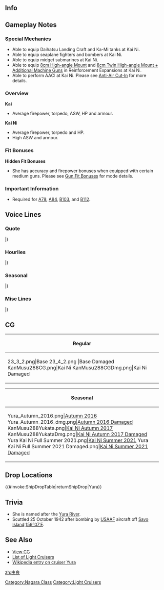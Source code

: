 ==Info==
{{KanmusuInfo|ID=045}}
{{KanmusuInfo|ID=045a}}
{{KanmusuInfo|ID=288}}

==Gameplay Notes==
===Special Mechanics===
* Able to equip Daihatsu Landing Craft and Ka-Mi tanks at Kai Ni.
* Able to equip seaplane fighters and bombers at Kai Ni.
* Able to equip midget submarines at Kai Ni.
* Able to equip [[8cm High-angle Mount]] and [[8cm Twin High-angle Mount + Additional Machine Guns]] in Reinforcement Expansions at Kai Ni.
* Able to perform AACI at Kai Ni. Please see [[Anti-Air Cut-In]] for more details.

===Overview===
'''Kai'''
* Average firepower, torpedo, ASW, HP and armour.

'''Kai Ni'''
* Average firepower, torpedo and HP.
* High ASW and armour. 

===Fit Bonuses===
{{:{{BASEPAGENAME}}/Equipment Bonuses}}
{{clear}}

'''Hidden Fit Bonuses'''
* She has accuracy and firepower bonuses when equipped with certain medium guns. Please see [[Gun Fit Bonuses]] for mode details.

===Important Information===
* Required for [[Quests#A78|A78]], [[Quests#A84|A84]], [[Quests#B103|B103]], and [[Quests#B112|B112]].

==Voice Lines==
===Quote===
{{ShipquoteHeader}}
{{ShipquoteKai
| scenario    =Introduction
| origin      =長良型軽巡四番艦の「由良」です。どうぞよろしくお願いいたしますっ！
| translation =I'm the 4th ship of the Nagara-class Light Cruisers, 'Yura'. Pleased to make your acquaintance!
| audio       =Yura-Introduction.ogg
}}
{{ShipquoteKai
| scenario    = Introduction
| kai2        = yes
| origin      =軽巡由良です。提督さん、今日もご一緒に、はいっ、由良も参ります。
| translation =I’m the light cruiser, Yura. Yes, I'll be accompanying you today, Admiral.
| audio       =YuraKaiNi-Intro.mp3
}}
{{ShipquoteKai
| scenario    =Library
| origin      =長良型軽巡4番艦の由良です。
私たちの中では、初めて水上偵察機を搭載したの。水雷戦隊や潜水戦隊の旗艦として、活躍したのよ？
ドーントレスとかB17とかそういうのはちょっと苦手。
| translation =I'm the 4th ship of the Nagara-class light cruisers, Yura. 
I was the first to be equipped with seaplanes out of all my sisters. I've served as the flagship of torpedo and submarine squadrons you know? <ref> Yura was the first Japanese light cruiser to be equipped with seaplanes and was a submarine fleet flagship for much of the interwar years. </ref>
I'm a bit weak against Dauntless and B17 planes.<ref>She was attacked and sunk by those planes at Guadalcanal.</ref>
| audio       =Yura-Library.ogg
}}
{{ShipquoteKai
| scenario    =Secretary 1
| origin      =なに？
| translation =What is it?
| audio       =Yura-Secretary_1.ogg
}}
{{ShipquoteKai
| scenario    =Secretary 2
| origin      =提督さん？
| translation =Admiral?
| audio       =Yura-Secretary_2.ogg
}}
{{ShipquoteKai
| scenario    =Secretary 3
| origin      =提督さん、私の単装砲そんなに好き？
| translation =Admiral, do you really like my single barrel guns so much?
| audio       =Yura-Secretary_3.ogg
}}
{{ShipquoteKai
| scenario    =Secretary Idle
| kai = yes
| origin      =提督さん、あの由良...ああ...提督さん、お忙しそう...そうだ、この間に提督さんの身の回りの物、お洗濯しておこう。えーと...これは、洗う。これも、洗う...。これ、は...うん！こちらも！由良が洗って、おきましょう、ね！ねっ...
| translation =Admiral, ummm I... Ah... You look busy, Admiral... That's it, I'll go do your laundry while you're busy. Ummm... Wash this. Wash this too... This is... Yup! This too! I've washed them all hey! Hey~...
| audio       =YuraKai-Idle.ogg
}}
{{ShipquoteKai
| scenario    = Secretary (Married)
| origin      =提督さん、やっぱり由良には単装砲でしょう？ね？え、なになに？由良の髪も...好き？あ、ありがとう...あの...由良も、好き、です。
| translation =It's definitely my single mounted guns right, Admiral? Right? Eh, what was that? You like my... hair too? Th-thanks... Umm, I like you... too.
| audio       =YuraKai-SecMarried.mp3
}}
{{ShipquoteKai
| scenario    = Wedding
| origin      =提督さん、あの、由良をお呼びでしょうか？えっ、由良の水偵のお話ですか？あ、はい...やっぱり違う？あの...お話は...？えっ！？由良に...！うそ...えっ...本当に...うそ...んっ...うっ...
| translation =Did you, ummm, call me, Admiral? Eh, is it about my seaplanes? Ah, yes... I guess not? Ummm... is it about...? Eh!? About me...! No way... Eh... Really... No way... *sob*...*sob*...<ref>Tears of happiness.</ref>
| audio       =YuraKai-Wedding.mp3
}}
{{ShipquoteKai
| scenario    =Player's Score
| origin      =提督さん、ご連絡ですよ。
| translation =It's a message for you, Admiral.
| audio       =Yura-Looking_At_Scores.ogg
}}
{{ShipquoteKai
| scenario    = Player's Score
| kai2        = yes
| origin      =提督さん、由良が情報を持ちしますね。
| translation =I will fetch you the intelligence, Admiral.
| audio       =YuraKaiNi-PlayerScore.mp3
}}
{{ShipquoteKai
| scenario    =Joining the Fleet
| origin      =長良型軽巡「由良」、出撃します！
| translation =Nagara-class light cruiser, Yura, sortieing!
| audio       =Yura-Joining_A_Fleet.ogg
}}
{{ShipquoteKai
| scenario    = Joining the Fleet
| kai2        = yes
| origin      =第四水雷船体を預かりします。軽巡由良出撃します。
| translation =I'll be taking command of the 4th Torpedo Squadron. Light cruiser Yura, sortieing.
| audio       =YuraKaiNi-JoinFleet.mp3
}}
{{ShipquoteKai
| scenario    =Equipment 1<ref>Shared with supply before Kai.</ref>
| origin      =そうそう、火力を強化してね、ね？
| translation =That's right, my firepower will become stronger, right?
| audio       =Yura-Equipment_1.ogg
}}
{{ShipquoteKai
| scenario    =Equipment 2
| origin      =私のカタパルトって…邪魔、かなぁ？
| translation =Is my catapult... in the way?<ref>She was equipped with a 10m catapult that extended over her 2nd turret and made it difficult to operate.</ref>
| audio       =Yura-Equipment_2.ogg
}}
{{ShipquoteKai
| scenario    =Equipment 3
| origin      =いいんじゃない？
| translation =Why not?
| audio       =Yura-Equipment_3.ogg
}}
{{ShipquoteKai
| scenario    =Supply
| kai = yes
| origin      =ありがたいですねっ、ねっ？
| translation =I'm grateful, hey?
| audio       =YuraKai-Supply.mp3
}}
{{ShipquoteKai
| scenario    =Docking (Minor)
| origin      =ありがとう。
| translation =Thank you.
| audio       =Yura-Docking_Minor.ogg
}}
{{ShipquoteKai
| scenario    =Docking (Major)
| origin      =整備や修理も大切よね。
| translation =Maintenance and repairs are important too.
| audio       =Yura-Docking_Major.ogg
}}
{{ShipquoteKai
| scenario    =Construction
| origin      =新しい艦ができたんですって。
| translation =They say a new ship has been built.
| audio       =Yura-Construction.ogg
}}
{{ShipquoteKai
| scenario    =Return From Sortie
| origin      =艦隊が戻ってきたようね。戦果あるかな？
| translation =Seems like the fleet has returned. I wonder if they achieved any results?
| audio       =Yura-Returning_From_Sortie.ogg
}}
{{ShipquoteKai
| scenario    =Starting a Sortie
| origin      =さぁ、由良のいいとこ見せちゃうかな。
| translation =Now, I guess I shall show off a little.
| audio       =Yura-Starting_A_Sortie.ogg
}}
{{ShipquoteKai
| scenario    =Starting a Battle
| origin      =砲雷撃戦、始めます！
| translation =Beginning combat!
| audio       =Yura-Battle_Start.ogg
}}
{{ShipquoteKai
| scenario    = Starting a Battle
| kai2        = yes
| origin      =改組された由良甘くにないで。提督さん、行きますね、始めます。
| translation =I won't go easy on you now that I've been remodelled. I'm going in, Admiral. Let's get started.
| audio       =YuraKaiNi-BattleStart.mp3
}}
{{ShipquoteKai
| scenario    =Attack
| origin      =よーく狙って、てーっ！
| translation =Ready, aim... fire!
| audio       =Yura-Attack.ogg
}}
{{ShipquoteKai
| scenario    =Daytime Spotting/ Night Battle Attack
| origin      =負けないから
| translation =I wont lose.
| audio       =Yura-Night_Attack.ogg
}}
{{ShipquoteKai
| scenario    = Air Battle/ Daytime Spotting/ Night Battle Attack
| kai2        = yes
| origin      =由良も負けないから
| translation =I still won't lose.
| audio       =YuraKaiNi-NightAttack.mp3
}}
{{ShipquoteKai
| scenario    =Night Battle
| origin      =そろそろ頃合ね、突撃！
| translation =It's just about time. Charge!
| audio       =Yura-Night_Battle.ogg
}}
{{ShipquoteKai
| scenario    = Night Battle
| kai2        = yes
| origin      =そろそろ頃合いですね。由良、突撃します。ついてきて。
| translation =It's just about time. Yura, commencing assault. Follow me.
| audio       =YuraKaiNi-NightBattle.mp3
}}
{{ShipquoteKai
| scenario    =MVP
| origin      =由良が一番なの？ほんと！？やったー
| translation =Yura is the best? Really? Hurray!
| audio       =Yura-MVP.ogg
}}
{{ShipquoteKai
| scenario    =Minor Damage 1
| origin      =痛い！
| translation =That hurts!
| audio       =Yura-MinorDamage1.mp3
}}
{{ShipquoteKai
| scenario    =Minor Damage 2
| origin      =痛いったら！
| translation =I said that hurt!
| audio       =Yura-MinorDamage2.mp3
}}
{{ShipquoteKai
| scenario    =Major Damage
| origin      =まだ…こんなんじゃ…沈まない。
| translation =Not yet... I won't sink from this!
| audio       =Yura-Major_Damage.ogg
}}
{{ShipquoteKai
| scenario    =Sunk
| origin      =魚雷処分よりは……いい、かな……
| translation =I guess this is better... than being scuttled...<ref>She was scuttled by Harusame and Yuudachi at Guadalcanal.</ref>
| audio       =Yura-Sunk.ogg
}}
|}<references/>

{{clear}}

===Hourlies===
{{ShipquoteHeader | type = hourly}}
{{ShipquoteKai
|scenario = 00:00 
|origin = 提督さん、今夜は由良が、お側で、お仕事をサポートさせていただきますね。ね？...いいですか？...うん、やったぁ♪　今、ちょうど午前零時を回りました。
|translation = Admiral-san, I'll be staying by your side to support you tonight alright? Alright? ...Is that fine? ...Yup, yay♪ It just turned midnight.
|audio = YuraKai-0000.mp3
}}
{{ShipquoteKai
|scenario = 01:00 
|origin = 提督さん、マルヒトマルマルです。この時間はここも静かですね。えっと。。。そうだ由良、お茶をいれてきますね。
|translation = Admiral-san, it's 0100.  This place is quiet at this time of day isn't it?  Umm....oh right, why don't I go fetch you some tea?
|audio = YuraKai-0100.mp3
}}
{{ShipquoteKai
|scenario = 02:00 
|origin = マルフタマルマルです、提督さん。はい、お茶です。いい新茶が手に入ったんです。どうぞ、熱いですよ、気を付けて。...はあい、うふふっ。
|translation = It's 0200, Admiral-san.  Here, it's your tea. It's a great first harvest tea. Here you go, it's hot though, be careful.  Heeeere, ufufu.
|audio = YuraKai-0200.mp3
}}
{{ShipquoteKai
|scenario = 03:00 
|origin = 提督さん、マルサンマルマルです。あ、はい、由良も緑茶派なんです。よかった、提督さんも同じで。え、紅茶も、コーヒーも好き、なの？あ...え？
|translation = Admiral-san, it's 0400. Ah, yes, I like green tea too. I'm glad that we're the same Admiral-san. Eh, you like black tea and coffee too? Ah... eh?
|audio = YuraKai-0300.mp3
}}
{{ShipquoteKai
|scenario = 04:00 
|origin = 提督さん...お疲れ、ですか？マルヨンマルマルです、提督さん。うふっ、寝顔、かわいい。やった、由良得しちゃった。提督さんの寝顔見れて。お休みくださいね。ね？
|translation = Admiral-san... Are you that tired?  ''*whispers*'' It's 0400 Admiral.  You're sleeping face is so cute.  Yay, I got something nice.  I got to see the admiral's sleeping face.  Make sure you a nice rest okay, okay?
|audio = YuraKai-0400.mp3
}}
{{ShipquoteKai
|scenario = 05:00 
|origin = そうだ、提督さんがお休みの間に、提督さんの身の回りの物、由良、お洗濯して差し上げよう。えー...これは、洗う。これも、大丈夫。あ、これは...よし、これも由良が洗って、おきましょうね、ね。時間は...あ、もう5時。急がなきゃ。
|translation = Oh, I know! While the Admiral-san is taking a nap I'll go do his laundry.  Let's see....I'll wash this, this one too....oh...this one...is...yup...Yura will wash this one too ok?  Right!  The time is....ah....0500, I better get started.
|audio = YuraKai-0500.mp3
}}
{{ShipquoteKai
|scenario = 06:00 
|origin = 提督さん、起きて。提督さん、だ。。あ。。。提督さん、お目覚でずね。はい、時間はマルヒトマルマルです。総員起こし、かけますね、ね？
|translation = Admiral-san, it's time to get up.  Admiral-san...da....ah...Admiral-san, you're awake.  Yes, the time is now 0600.  I'll go wake up everyone else too alright?
|audio = YuraKai-0600.mp3
}}
{{ShipquoteKai
|scenario = 07:00 
|origin = マルナナマルマル。よしっ、いいんじゃない？提督さん、由良特製の朝ごはん、できました。麦飯に、胡瓜の浅漬け、大根のお味噌汁に、今朝は豪華に鯵の開きもつけちゃいます。召し上がれ！
|translation = 0700. Alright, isn't this nice? My specially made breakfast is ready Admiral-san. I made barley rice, pickled cucumbers, daikon miso soup and for an extra treat this morning, some dried horse mackerel. Please eat up!
|audio = YuraKai-0700.mp3
}}
{{ShipquoteKai
|scenario = 08:00 
|origin = 提督さん、マルハチマルマルです。洗い物、手早く済ませてしまいますね。少しだけ待っててくださいね。さあ、頑張ろう！
|translation = Admiral-san, it's 0800. I'll clean up the dishes quickly alright. Wait just a moment please.  Now, I'll work hard!
|audio = YuraKai-0800.mp3
}}
{{ShipquoteKai
|scenario = 09:00 
|origin = マルキュウマルマルです、提督さん。由良、そして、第四水雷船体抜錨準備慣用です。由良のいいとこ見せちゃうかな？
|translation = It's 0900, Admiral-san.  The 4th Torpedo Squadron and I have finished our preparations for setting sail. Shall I show you my good points?
|audio = YuraKai-0900.mp3
}}
{{ShipquoteKai
|scenario = 10:00 
|origin = ああ、夕立ちゃん。今日も元気ね。おはようございます。村雨さん、みくの皆さんそれじゃ行きましょう。ヒトマルマルマル、艦隊、抜錨。
|translation = Ah, Yuudachi-chan, you're looking lively today too.  Good morning. Murasame-san and the rest of DesDiv2, let's get going.  It's 1000, fleet, set sail!
|audio = YuraKai-1000.mp3
}}
{{ShipquoteKai
|scenario = 11:00 
|origin = ヒトヒトマルマルです、提督さん。もうすぐお昼ですね。大丈夫由良に任せて。ほら、お弁当。ちゃんと朝を作ってきたです。中身はお昼の楽しみに。。。ね？
|translation = It's 1100, Admiral-san.  It's almost time for lunch.  Don't worry, leave it to me.  Here, a bento.  I made it earlier this morning.  Enjoy the contents for lunch... alright?
|audio = YuraKai-1100.mp3
}}
{{ShipquoteKai
|scenario = 12:00 
|origin = ヒトフタマルマル、お昼です、提督さん。さあ、由良のおべんとあけましょう。ね？ね？はい、お茶はこちらにごよいします。食べて、食べて。
|translation = 1200, it's lunchtime Admiral-san.  Go on, open up my bento box. OK? OK?  Yes, I'll go get some tea.  Eat up, eat up.
|audio = YuraKai-1200.mp3
}}
{{ShipquoteKai
|scenario = 13:00 
|origin = 提督さん、ヒトサンマルマル　由良の特性おべんとどうですしたか？ん。。。そう？よかった。そんなに好きならまた作ってきますね、ね？
|translation = Admiral-san, it's 1300.  How was my special bento box?  Hmmm...is that so? I'm glad!  If you like it so much I'll make you one again next time alright?
|audio = YuraKai-1300.mp3
}}
{{ShipquoteKai
|scenario = 14:00 
|origin = ヒトヨンマ...あ、秋月さん。お疲れ様です。そうですね、対空火力は大事。由良も防空力、強化してます。うふふ、今度は見てて。
|translation = 140... Ah, Akizuki-san. Thanks for your hard work.  That's right, anti-air power is important.  I've also had my anti-air capabilities upgraded. Ufufu, watch me next time.
|audio = YuraKai-1400.mp3
}}
{{ShipquoteKai
|scenario = 15:00 
|origin = ヒトゴーマルマルです、提督さん。由良、3時のお八つもご用意しているんですよ。提督さん、甘いものは苦手ですか？...よかった、召し上がってくださいね、ね？
|translation = It's 1500, Admiral-san.  I'll go prepare the 3 o'clock snack now.  Admiral, do you like sweet things?  ...That's good, please have these then alright?
|audio = YuraKai-1500.mp3
}}
{{ShipquoteKai
|scenario = 16:00 
|origin = 提督さん、ヒトロクマルマルです。そろそろ夕方ですね。艦隊を港に戻しましょう。あ、潜水艦隊の皆さん。皆さん、お疲れ様です。そろそろ帰りましょう。
|translation = Admiral-san, it's 1600. It's almost evening.  Let's bring the fleet back to port.  Ah, it's the submarine fleet. Thanks for your hard work everyone. Let's start heading back.
|audio = YuraKai-1600.mp3
}}
{{ShipquoteKai
|scenario = 17:00 
|origin = ヒトナナマルマルです。提督さん、ほら見ててください。夕日があんなに...綺麗。綺麗ですね、ね？え、何ですか？今、何かおっしゃいましたか？
|translation = It's 1700.  Admiral-san, here please take a look at this.  The sunset is so... beautiful.  It's so pretty right? Eh, what's that?  Did you just say something?
|audio = YuraKai-1700.mp3
}}
{{ShipquoteKai
|scenario = 18:00 
|origin = ヒトハチマルマルです、提督さん。由良、お夕飯の支度に入りますね。今晩は何がいいかしら？提督さん、食べたいもの、ありますか？えっ...ええっ！？
|translation = It's 1800 Admiral-san.  I'll go begin preparing dinner alright?  What should I make tonight?  Is there anything you'd like to eat Admiral-san?  Eh....EHHH?
|audio = YuraKai-1800.mp3
}}
{{ShipquoteKai
|scenario = 19:00 
|origin = ヒトキュウマルマル。提督さんのリクエストは、ひとまず却下です。けれど、由良、腕によりをかけて、今晩はシチューを作ってみました。提督さん、どうぞ召し上がれ。
|translation = 1900. Your request is rejected for now Admiral-san. But, I've made some stew tonight. Please dig in Admiral-san.
|audio = YuraKai-1900.mp3
}}
{{ShipquoteKai
|scenario = 20:00 
|origin = フタマルマルマル。って、やっぱりこの時間は、三水戦が慌ただしいですね。あ、川内さん。あ、はい、お気を付けて。皆さんも、ご無事で。
|translation = 2000. Huh, DesRon3 is definitely busy at this time. Ah, Sendai-san. Ah, yes, please be careful. The rest of you too, be safe.
|audio = YuraKai-2000.mp3
}}
{{ShipquoteKai
|scenario = 21:00 
|origin = 提督さん、フタヒトマルマルです。え、由良の夜戦、ですか？そうですね、飛行機が飛び回る昼よりは、あ、いえ、どうなんでしょう？あはは...。
|translation = Admiral-san, it's 2100. Eh, my night battle? That's right, since there are planes flying about during the day, ah, no, I guess that's it? Ahaha... 
|audio = YuraKai-2100.mp3
}}
{{ShipquoteKai
|scenario = 22:00 
|origin = フタフタマルマルです。提督さん、お茶入れかえますね。あ、夕張さん。こちらは？差し入れ？ありがとう。一緒に3人で頂きませんか、ね？...はい。
|translation = It's 2200. Admiral-san, I'll get you a new cup of tea alright? Ah, Yuubari-san. This is? Some refreshments? Thanks. Let the three of us eat it together alright? ...Yes.
|audio = YuraKai-2200.mp3
}}
{{ShipquoteKai
|scenario = 23:00 
|origin = 提督さん、フタサンマルマルです。本日も、大変お疲れ様でした。明日も頑張りましょう。由良も、頑張りますね。ね？うふふっ。お休みなさい、提督さん。
|translation = Admiral-san, it's 2300. Thank you so very much for your hard work today. Do your best tomorrow too. I'll do my best too alright? Ufufu~ Good night, Admiral-san.
|audio = YuraKai-2300.mp3
}}
|} <references/>

{{clear}}

===Seasonal===
{{SeasonalHeaderOld}}
{{SeasonalQuote
|scenario = [[Seasonal/New_Year_2015|New Year 2015]]
|origin = 提督さん、謹賀新年、です。今年も由良をよろしくお願いしますね。ねっ。
|translation = Happy New Year, Admiral. Please take care of me this year too. Alright~
|audio = Yura_New_Years_Day_2016.ogg
|notes = 
}}
{{SeasonalQuote
|scenario = [[Seasonal/Valentine%27s_Day_2015|Valentine’s Day 2015]]
|origin = 提督さん、チョコレートそんなに好き……なの？　じゃあ、由良もチョコをあげる……ね？
|translation = Do you… like chocolates that much, Admiral? Then I’ll give you some chocolates too… alright?
|audio = Yura_Valentine_Sec1.ogg
|notes = Secretary 1
}}
{{SeasonalQuote
|scenario = [[Seasonal/Second_Anniversary|2nd Anniversary]]
|origin =今日は由良達にも大切な日。提督さん、これからもよろしくね？ねっ？
|translation = This is an important day for us too. Please continue to look after me alright, Admiral? Okay?
|audio = 045_Yura_2ndAnniv.mp3
|notes = 
}}
{{SeasonalQuote
|scenario = [[Seasonal/Early_Summer_Season_Update|Early Summer 2015]]
|origin = 提督さん、梅雨が終わると夏の気配、感じますね。ね？由良も水着、欲しいなぁ…
|translation = It feels like summer once the rainy season is over, Admrial. Right? I want a swimsuit too…
|audio = Yura_Early_Summer_HQ.ogg
|notes =
}}
{{SeasonalQuote
|scenario = [[Seasonal/Mid_Summer_Season_Update|Midsummer 2015]]
|origin = 提督さん、夏ですね、ねっ。……あ、夕立ちゃん。水着かわいい……由良も来年こそ…
|translation = It’s summer, Admiral. …Ah, Yuudachi. Your swimsuit is cute… I’ll have one next year…
|audio = Yura_Mid_Summer.ogg
|notes =
}}
{{SeasonalQuote
|scenario = [[Seasonal/Mid_Autumn_2015_Seasonal_Update|Midautumn 2015]]
|origin = 秋、か。秋が深まってくると、なぜか、由良、少し寂しい気持ちになります、ね。
|translation = It’s autumn. I wonder why I feel a bit lonely as autumn drags on.
|audio = Yura_Mid_Autumn2015.ogg
|notes =
}}
{{SeasonalQuote
|scenario = [[Seasonal/Christmas_2015|Christmas 2015]]
|origin = 提督さん、メリークリスマス。由良と過ごすクリスマスもいいでしょ？ほら、あ～ん！
|translation = Merry Christmas, Admiral. You’re fine spending Christmas with me right? Come on, say “aah”!
|audio = Yura_Christmas_2015_Sec1.ogg
|notes = Secretary 1
}}
{{SeasonalQuote
|scenario = [[Seasonal/Christmas_2015|Christmas 2015]]
|origin = 提督さん、こっちのお料理も美味しそう。はい、あ～ん。楽しいですね？ね？
|translation = These dishes look delicious too, Admiral. Now, say “aah”. Isn’t this fun? Well?
|audio = Yura_Christmas_2015_Sec2.ogg
|notes = Secretary 2
}}
{{SeasonalQuote
|scenario = [[Seasonal/New_Year_2016|New Year 2016]]
|origin = 提督さん、謹賀新年、です。今年も由良をよろしくお願いしますね。ねぇ？
|translation = Happy New Year, Admiral. Please take care of me again this year. Alright?
|audio = Yura_New_Years_Day_2016.ogg
|notes = 
}}
{{SeasonalQuote
|scenario = [[Seasonal/Setsubun_2016|Setsubun 2016]]
|origin = 提督さん。節分、です。……お豆は投げる物ですよ？提督さん、そんなに好き、なの？
|translation = It’s Setsubun, Admiral. …You want to throw beans? Do you like doing that, Admiral?
|audio = Yura_Setsubun_2016_Sec1.ogg
|notes = 
}}
{{SeasonalQuote
|scenario = [[Seasonal/White_Day_2016|White Day 2016]]
|origin = 提督さん、チョコのお返し、ありがとうございます。お心遣いが、嬉しいですね。…ねぇ？
|translation = Thank you for the return gift, Admiral. I’m happy for your thoughtfulness. …Ok?
|audio = Yura_White_Day_2016.ogg
|notes = 
}}
{{SeasonalQuote
|scenario = [[Seasonal/Coming_of_Spring_2016|Spring 2016]]
|origin = 提督さん、春です、春。お弁当を持って、由良と一緒に、お花見に行きましょう、ね？
|translation = It’s spring now, Admiral. Shall we get a lunch box and go cherry blossom viewing together?
|audio = Yura_Spring_2016_Sec1.mp3
|notes = 
}}
{{SeasonalQuote
|scenario = [[Seasonal/Third_Anniversary|3rd Anniversary]]
|origin = 提督さん三周年、三周年です。本年も、艦隊と由良をよるしくおねがしますね。ねぇ？
|translation = It’s the 3rd Anniversary now, Admiral. Please look after me and the fleet this year too. Alright?
|audio = Yura_3rd_Anniversary_Sec1.mp3
|notes = 
}}
{{SeasonalQuote
|scenario = [[Seasonal/Rainy_Season_2016|Rainy Season 2016]]
|origin = 梅雨の季節。提督さん、由良とゆっくり、お部屋で過ごしましょう。お茶、煎れますね。ねぇ♪
|translation = It’s the rainy season. Just take it easy with me in your room, Admiral. I’ll make some tea. Ok♪
|audio = Yura_Rainy_Season_2016_Sec1.mp3
|notes = 
}}
{{SeasonalQuote
|scenario = [[Seasonal/Autumn_2016|Autumn 2016]]
|origin = 提督さん、季節は秋ですね。ねぇ、今年は由良と一緒に鎮守府秋祭りに行けませんか？
|translation = It’s autumn now, Admiral. Hey, will you go to the Naval Base Autumn Festival together with me this year?
|audio = Yura_Autumn_2016_Sec1.mp3
|notes = Secretary 1
}}
{{SeasonalQuote
|scenario = [[Seasonal/Autumn_2016|Autumn 2016]]
|origin = 提督さん、その手提げ袋いいですね。とても素敵です。由良も欲しいな…
|translation = That carrybag is nice, Admiral. It’s lovely. I want one too…
|audio = Yura_Autumn_2016_Sec2.mp3
|notes = Secretary 2
}}
{{SeasonalQuote
|scenario = [[Seasonal/Saury_2016|Saury Festival 2016]]
|origin = 提督さん、秋刀魚の塩焼きは美味しい季節ですね？ねぇ？夜も焼いてみたいな。
|translation = It’s the season for delicious salt grilled saury right, Admiral? Right? I want to try grilling some tonight.
|audio = Yura_Sec1_Saury_2016.mp3
|notes = 
}}
{{SeasonalQuote
|scenario = [[Seasonal/Autumn_2016|Autumn 2016]]
|origin = 提督さん、今年の秋も、もうそろそろ終わりですね。寒くなってきます。風邪を引かないように、夜はあったかくしてくださいね？
|translation = Autumn is almost over this year, Admiral. It’s getting colder. Make sure you keep warm at night so you don’t catch a cold alright?
|audio = Yura_Late_Autumn_2017_Sec1.mp3
|notes = 
}}
{{SeasonalQuote
|scenario = [[Seasonal/Winter_2017|Winter 2017]]
|origin = 提督さん、季節は冬ですね。お餅、焼きませんか？太っちゃう、かな？
|translation = It’s winter now, Admiral. Shall we grill some mocha? It won’t make me fat right?
|audio = Yura_Winter_2017.mp3
|notes = 
}}
{{SeasonalQuote
|scenario = [[Seasonal/Early_Summer_2017|Early Summer 2017]]
|origin = 提督さん、梅雨が終わると夏の気配、感じますね。ねぇ？由良も水着…ん、もう少しあとにしようかな。そうしよう？んー。
|translation = Once the rainy season is over you can feel summer is coming, Admiral. Right? I should probably… Hmmm, wait a while to get a swimsuit. What should I do? Hmm.
|audio = Yura_Sec1_Summer_2017.mp3
|notes = 
}}
{{SeasonalQuote
|scenario = [[Seasonal/Fifth_Anniversary|5th Anniversary]]
|origin = 提督さん、五周年、五周年です。これからも、艦隊と由良は、よろしくおねがいしますね。ねぇ？ねぇー？
|translation = It’s the 5th Anniversary, Admiral. Please keep looking after the fleet and me from now on. Alright? Alriiiiight?
|audio = Yura_5th_Anniversary_Sec1.mp3
|notes = 
}}
{{SeasonalQuote
|scenario = [[Seasonal/Saury_2018|Saury 2018]]
|origin = 提督さん、やっぱり対潜は重要ですよね？ねぇ？由良、また先生、やってもいいですか？本当？やった!
|translation = ASW is definitely important right, Admiral? Right? Is it alright if I be a teacher again? Really? Hooray!<ref>She is referring to her [https://twitter.com/KanColle_STAFF/status/1050575721058324482 game mechanic tutorials].</ref>
|audio = Yura_Sec1_Saury_2018.mp3
|notes = 
}}
{{SeasonalQuote
|scenario = [[Seasonal/Sixth_Anniversary|6th Anniversary]]
|origin = 提督さん、六周年、六周年です。七年目も、艦隊と、由良を、よろしくおねがいしますね？ねぇ？ねぇー？
|translation = Admiral, it's the 6th Anniversary. Please keep looking after the fleet and me in the 7th year too alright? Alright? Alriiiiiiight?
|audio = Yura_6th_Anniversary_Sec2.mp3
|notes = Secretary 2
}}
{{SeasonalQuote
|scenario = [[Seasonal/Summer_2019|Summer 2019]]
|origin = 由良、今年こそ水着着たかったんですけど…提督さん、ねぇ？……ねぇ？
|translation = I wanted to wear a swimsuit this year but... Admiral, what do you think? ...Hey?
|audio = Yura_Summer_2019_Sec1.mp3
|notes = Secretary 1
}}
{{SeasonalQuote
|scenario = [[Seasonal/Summer_2019|Summer 2019]]
|origin = 提督さん、由良も夏は…って…いいえ、なんでもないです。由良、業務に励みますね。ねぇ？
|translation = Admiral, in summer I... Eh... No, nevermind. I'll work hard. Got it?
|audio = YuraKai2_Summer_2019_Sec3.mp3
|notes = Kai Ni Secretary 3
}}
{{SeasonalQuote
|scenario = [[Seasonal/Summer_2019|Summer 2019]]
|origin = 提督さん、夏祭り、ご一緒に…由良と…あの、どうでしょうか？…だめ？
|translation = Admiral, would you... like to go... to the summer festival with me? ...Well?
|audio = Yura_Summer2_2019_Sec1.mp3
|notes = 08/08/2019 Update.
}}
{{SeasonalQuote
|scenario = [[Seasonal/Valentine%27s_Day_2020|Valentine's Day 2020]]
|origin = 提督さん、由良も…うん、ご用意したんですよ。
|translation = Admiral, I... Yes, I've got some.
|audio = Yura_Valentines_2020_Secretary_2.mp3
|notes = Secretary 2
}}
{{SeasonalQuote
|scenario = [[Seasonal/Hinamatsuri_2020|Hinamatsuri 2020]]
|origin = 桃の節句、いいですね？ねぇ？……提督さん、由良の手作り菱餅、作ってみようかな。食べてくれます？
|translation = Isn't the Peach Festival great? Isn't it? ...Admiral, I was thinking of making some hishimochi. Will you try some?
|audio = Yura_Hinamatsuri_2020_Secretary_1.mp3
|notes = 
}}
{{SeasonalQuote
|scenario = [[Seasonal/Seventh_Anniversary|7th Anniversary]]
|origin = 提督さん、七周年、七周年です。八年目も、艦隊と、由良を、よろしくおねがいしますね。ねぇ？……ん、んんっ……誰も見てない、かな？ねぇ？
|translation = Admiral, it's the 7th Anniversary. Please keep watching over me and the rest of the fleet in our 8th year too. Alright? ...Mmm, ahem, no one is watching us... right?
|audio = Yura_7th_Anniversary_Secretary_1.mp3
|notes = Secretary 1
}}
{{SeasonalQuote
|scenario = [[Seasonal/Seventh_Anniversary|7th Anniversary]]
|origin = はい、由良はここに、お部屋にいます、提督さん。
|translation = Yes, I'll be here in the room with you, Admiral.
|audio = Yura_7th_Anniversary_Secretary_2.mp3
|notes = Secretary 2
}}
{{SeasonalQuote
|scenario = [[Seasonal/Valentine's_Day_2021|Valentine's Day 2021]]
|origin = これでよしっと。ねぇ、提督さん？えぇ？あれはだれ？軽巡？だ、だれ？…あぁ、提督さん、ねぇ？ねぇ？
|translation = It's done. Hey, Admiral? Huh? Who's that? A light cruiser? Wh-who is she? ...Ah, Admiral, hey? Hey?
|audio = Yura_Valentines_2021_Secretary_3.mp3
|notes = Secretary 3
}}
|}<references/>

{{clear}}

===Misc Lines===
{{SeasonalHeaderOld}}
{{SeasonalQuote
|scenario = [[Fall 2019 Event]]
|origin = そろそろ頃合いですね。由良、突撃します。ついてきて！
|translation = It's about time. Yura, charging in. Follow me!
|audio = Ship_Voice_Yura_Kai_Ni_Fall_2019_Event_Friend_Fleet_1.mp3
|notes = Kai Ni Friend Fleet
}}
{{SeasonalQuote
|scenario = [[Summer 2020 Event]]
|origin = 第四水雷戦隊、戦場海域に到達。これより、友軍を援護します。みんなさん、由良に続いてください。突入します！
|translation = The 4th Torpedo Squadron has arrived at the operation area. We'll now support the friendly fleet. Everyone, please follow me. Attack!
|audio = Ship_Voice_Yura_Kai_Ni_Rainy-Summer_2020_Event_Friend_Fleet_1.mp3
|notes = Friend Fleet 1
}}
{{SeasonalQuote
|scenario = [[Spring_2021_Event#Friend_Fleet_Voice_Lines|Spring 2021 Event]]
|origin = 提督さん、由良が作戦の開始時刻をお知らせします…三…二…一…今。提督さん、作戦開始です。 
|translation =	Admiral, I'll begin the countdown for starting the operation... 3... 2... 1... now. Admiral, the operation has begun. 
|audio = Ship_Voice_Yura_Kai_Ni_Spring_2021_Event_Friend_Fleet_1.mp3
|notes = Friend Fleet 1
}}
|}<references/>

{{clear}}

==CG==
{| class="mw-collapsible mw-collapsed wikitable" style="width: 100%;"
!Regular
|-
|<gallery>
23_3_2.png|Base
23_4_2.png |Base Damaged
KanMusu288CG.png|Kai Ni
KanMusu288CGDmg.png|Kai Ni Damaged
</gallery>
|}

{| class="mw-collapsible mw-collapsed wikitable" style="width: 100%;"
!Seasonal
|-
|<gallery>
Yura_Autumn_2016.png|[[Seasonal/Autumn_2016|Autumn 2016]]
Yura_Autumn_2016_dmg.png|[[Seasonal/Autumn_2016|Autumn 2016 Damaged]]
KanMusu288Yukata.png|[[Seasonal/Autumn_2017|Kai Ni Autumn 2017]]
KanMusu288YukataDmg.png|[[Seasonal/Autumn_2017|Kai Ni Autumn 2017 Damaged]]
Yura Kai Ni Full Summer 2021.png|[[Seasonal/Summer_2021|Kai Ni Summer 2021]]
Yura Kai Ni Full Summer 2021 Damaged.png|[[Seasonal/Summer_2021|Kai Ni Summer 2021 Damaged]]
</gallery>
|}

==Drop Locations==
{{#invoke:ShipDropTable|returnShipDrop|Yura}}

==Trivia==
*She is named after the [https://en.wikipedia.org/wiki/Yura_River_(Japan) Yura River].
*Scuttled 25 October 1942 after bombing by [http://en.wikipedia.org/wiki/USAAF USAAF] aircraft off [http://en.wikipedia.org/wiki/Savo_Island Savo Island] [http://tools.wmflabs.org/geohack/geohack.php?pagename=Japanese_cruiser_Yura&params=08_15_S_159_07_E_08°15′S 159°07′E].

==See Also==
*[[{{PAGENAME}}/Gallery|View {{PAGENAME}} CG]]
*[[EliteCL|List of Light Cruisers]]
*[[wikipedia:Japanese_cruiser_Yura|Wikipedia entry on cruiser Yura]]

{{shiplist}}
[[Category:Nagara Class]]
[[Category:Light Cruisers]]
[[zh:由良]]